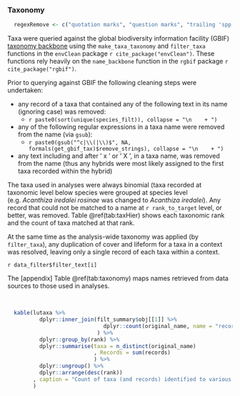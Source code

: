 ### Taxonomy

```r

  regexRemove <- c("quotation marks", "question marks", "trailing 'spp.' or 'sp.'", "leading space", "trailing space")

```

Taxa were queried against the global biodiversity information facility (GBIF) [taxonomy backbone](https://www.gbif.org/dataset/d7dddbf4-2cf0-4f39-9b2a-bb099caae36c) using the `make_taxa_taxonomy` and `filter_taxa` functions in the `envClean` package `r cite_package("envClean")`. These functions rely heavily on the `name_backbone` function in the `rgbif` package `r cite_package("rgbif")`.

Prior to querying against GBIF the following cleaning steps were undertaken:

* any record of a taxa that contained any of the following text in its name (ignoring case) was removed:
    + `r paste0(sort(unique(species_filt)), collapse = "\n    + ")`
* any of the following regular expressions in a taxa name were removed from the name (via `gsub`):
    + `r paste0(gsub("^c|\\(|\\)$", NA, formals(get_gbif_tax)$remove_strings), collapse = "\n    + ")`
* any text including and after ' x ' or ' X ', in a taxa name, was removed from the name (thus any hybrids were most likely assigned to the first taxa recorded within the hybrid)

The taxa used in analyses were always binomial (taxa recorded at taxonomic level below species were grouped at species level (e.g. _Acanthiza iredalei rosinae_ was changed to _Acanthiza iredalei_). Any record that could not be matched to a name at `r rank_to_target` level, or better, was removed. Table \@ref(tab:taxHier) shows each taxonomic rank and the count of taxa matched at that rank.

At the same time as the analysis-wide taxonomy was applied (by `filter_taxa`), any duplication of cover and lifeform for a taxa in a context was resolved, leaving only a single record of each taxa within a context.

`r data_filter$filter_text[i]`

The [appendix] Table \@ref(tab:taxonomy) maps names retrieved from data sources to those used in analyses.

<br>

```r

  kable(lutaxa %>%
          dplyr::inner_join(filt_summary$obj[[1]] %>%
                              dplyr::count(original_name, name = "records")
                            ) %>%
          dplyr::group_by(rank) %>%
          dplyr::summarise(taxa = n_distinct(original_name)
                           , Records = sum(records)
                           ) %>%
          dplyr::ungroup() %>%
          dplyr::arrange(desc(rank))
        , caption = "Count of taxa (and records) identified to various taxonomic rank"
        )

```

<br>
